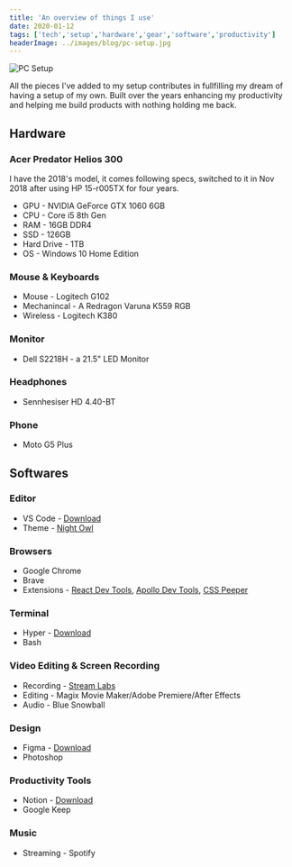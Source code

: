 ```yaml
---
title: 'An overview of things I use'
date: 2020-01-12
tags: ['tech','setup','hardware','gear','software','productivity']
headerImage: ../images/blog/pc-setup.jpg
---
```


![PC Setup](../images/blog/pc-setup.jpg)

All the pieces I've added to my setup contributes in fullfilling my dream of having a setup of my own. Built over the years enhancing my productivity and helping me build products with nothing holding me back.

## Hardware

### Acer Predator Helios 300
I have the 2018's model, it comes following specs, switched to it in Nov 2018 after using HP 15-r005TX for four years.

- GPU - NVIDIA GeForce GTX 1060 6GB
- CPU - Core i5 8th Gen
- RAM - 16GB DDR4
- SSD - 126GB
- Hard Drive - 1TB
- OS - Windows 10 Home Edition

### Mouse & Keyboards
- Mouse - Logitech G102
- Mechanincal - A Redragon Varuna K559 RGB
- Wireless - Logitech K380

### Monitor
- Dell S2218H - a 21.5" LED Monitor

### Headphones
- Sennhesiser HD 4.40-BT

### Phone
- Moto G5 Plus

## Softwares

### Editor
- VS Code - [Download](https://code.visualstudio.com/download "Download")
- Theme - [Night Owl](https://github.com/sdras/night-owl-vscode-theme "Night Owl")

### Browsers
- Google Chrome
- Brave
- Extensions - [React Dev Tools](https://chrome.google.com/webstore/detail/react-developer-tools/fmkadmapgofadopljbjfkapdkoienihi?hl=en "React Dev Tools"), [Apollo Dev Tools](https://chrome.google.com/webstore/detail/apollo-client-developer-t/jdkknkkbebbapilgoeccciglkfbmbnfm?hl=en "Apollo Dev Tools"), [CSS Peeper](https://chrome.google.com/webstore/detail/css-peeper/mbnbehikldjhnfehhnaidhjhoofhpehk?hl=en "CSS Peeper")

### Terminal
- Hyper - [Download](https://hyper.is/ "Download")
- Bash

### Video Editing & Screen Recording
- Recording - [Stream Labs](https://streamlabs.com/ "Stream Labs")
- Editing - Magix Movie Maker/Adobe Premiere/After Effects
- Audio - Blue Snowball

### Design
- Figma - [Download](https://www.figma.com/ "Download")
- Photoshop

### Productivity Tools
- Notion - [Download](https://www.notion.so/ "Download")
- Google Keep

### Music
- Streaming - Spotify
